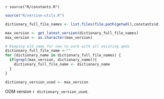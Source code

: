 <!--Source constants file until I get clarity for environment usage across entire package or if sourcing is enough -->
`r source("R/constants.R")`
```r
source("R/version-utils.R")

dictionary_full_file_names <- list.files(file.path(getwd(),constants$dictionary_directory), pattern = "^ODM.*xlsx$")

max_version <- get_latest_version(dictionary_full_file_names)
max_version <- as.character(max_version)

# Keeping old name for now to work with all existing qmds
dictionary_full_file_name <-""
for (dictionary_name in dictionary_full_file_names) {
  if(grepl(max_version, dictionary_name)){
    dictionary_full_file_name <- dictionary_name
  }
}

dictionary_version_used <- max_version
```
ODM version `r dictionary_version_used`.
